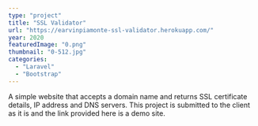 ```yaml
---
type: "project"
title: "SSL Validator"
url: "https://earvinpiamonte-ssl-validator.herokuapp.com/"
year: 2020
featuredImage: "0.png"
thumbnail: "0-512.jpg"
categories:
  - "Laravel"
  - "Bootstrap"
---
```


A simple website that accepts a domain name and returns SSL certificate details, IP address and DNS servers. This project is submitted to the client as it is and the link provided here is a demo site.
